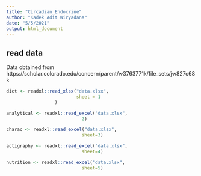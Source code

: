 ```yaml
---
title: "Circadian_Endocrine"
author: "Kadek Adit Wiryadana"
date: "5/5/2021"
output: html_document
---
```


## read data
Data obtained from https://scholar.colorado.edu/concern/parent/w3763771k/file_sets/jw827c68k
```r
dict <- readxl::read_xlsx("data.xlsx",
                          sheet = 1
                  )

analytical <- readxl::read_excel("data.xlsx",
                            2)

charac <- readxl::read_excel("data.xlsx",
                            sheet=3)

actigraphy <- readxl::read_excel("data.xlsx",
                            sheet=4)

nutrition <- readxl::read_excel("data.xlsx",
                            sheet=5)
```

